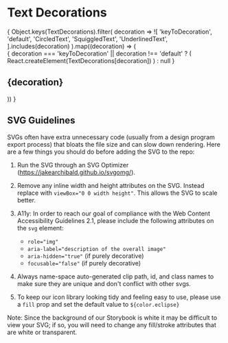 
<Meta title="Design Tokens|TextDecorations" component={TextDecorations}/>

# Text Decorations
<div style={{
  backgroundColor: color.eclipse,
  borderRadius: '20px',
  display: 'flex',
  flexWrap: 'wrap',
  justifyContent: 'space-between',
  margin: '24px 0 36px',
  padding: '40px 40px 0',
}}>
  {
    Object.keys(TextDecorations).filter(
      decoration => ![
      'keyToDecoration',
      'default',
      'CircledText',
      'SquiggledText',
      'UnderlinedText',
    ].includes(decoration)
    ).map((decoration) => (
      <div
        key={decoration}
        style={{
          alignItems: 'center',
          display: 'flex',
          flexDirection: 'column',
          justifyContent: 'space-between',
          height: '100px',
          marginBottom: '40px',
          maxWidth: 'calc(25% - 16px)',
          width: 'calc(25% - 16px)',
        }}
      >
        <style>{`
          svg {
            margin-bottom: 12px;
          }
        `}
        </style>
        {
          decoration === 'keyToDecoration' || decoration !== 'default' ? (
            React.createElement(TextDecorations[decoration])
          ) : null
        }
        <h2
          style={{
            borderBottom: 0,
            color: color.white,
            fontSize: '16px',
          }}
        >
          {decoration}
        </h2>
      </div>
    ))
  }
</div>

## SVG Guidelines
SVGs often have extra unnecessary code (usually from a design program export process) that bloats the file size and can slow down rendering. Here are a few things you should do before adding the SVG to the repo:

1. Run the SVG through an SVG Optimizer (https://jakearchibald.github.io/svgomg/).

2. Remove any inline width and height attributes on the SVG. Instead replace with `viewBox="0 0 width height"`. This allows the SVG to scale better.

3. A11y: In order to reach our goal of compliance with the Web Content Accessibility Guidelines 2.1, please include the following attributes on the `svg` element:
    - `role="img"`
    - `aria-label="description of the overall image"`
    - `aria-hidden="true"` (if purely decorative)
    - `focusable="false"` (if purely decorative)

4. Always name-space auto-generated clip path, id, and class names to make sure they are unique and don't conflict with other svgs.

5. To keep our icon library looking tidy and feeling easy to use, please use a `fill` prop and set the default value to `${color.eclipse}`

Note: Since the background of our Storybook is white it may be difficult to view your SVG; if so, you will need to change any fill/stroke attributes that are white or transparent.
